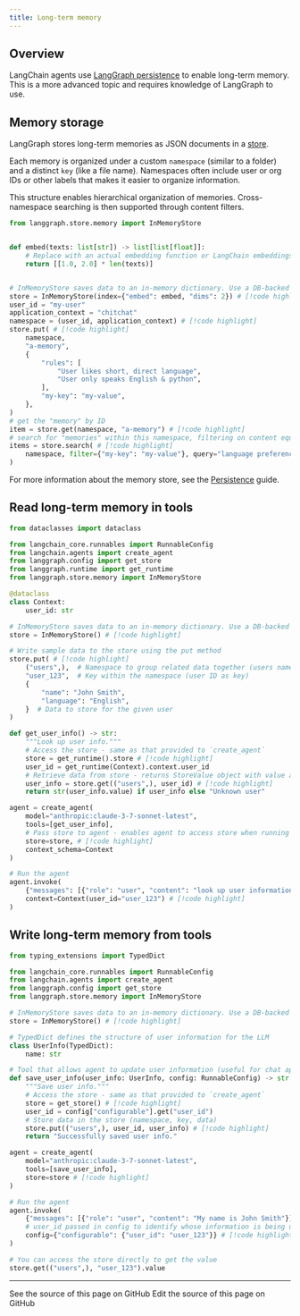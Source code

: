 ```yaml
---
title: Long-term memory
---
```



<AlphaCallout />

## Overview

LangChain agents use [LangGraph persistence](/oss/python/langgraph/persistence#memory-store) to enable long-term memory. This is a more advanced topic and requires knowledge of LangGraph to use.


## Memory storage

LangGraph stores long-term memories as JSON documents in a [store](/oss/python/langgraph/persistence#memory-store).

Each memory is organized under a custom `namespace` (similar to a folder) and a distinct `key` (like a file name). Namespaces often include user or org IDs or other labels that makes it easier to organize information.

This structure enables hierarchical organization of memories. Cross-namespace searching is then supported through content filters.

```python
from langgraph.store.memory import InMemoryStore


def embed(texts: list[str]) -> list[list[float]]:
    # Replace with an actual embedding function or LangChain embeddings object
    return [[1.0, 2.0] * len(texts)]


# InMemoryStore saves data to an in-memory dictionary. Use a DB-backed store in production use.
store = InMemoryStore(index={"embed": embed, "dims": 2}) # [!code highlight]
user_id = "my-user"
application_context = "chitchat"
namespace = (user_id, application_context) # [!code highlight]
store.put( # [!code highlight]
    namespace,
    "a-memory",
    {
        "rules": [
            "User likes short, direct language",
            "User only speaks English & python",
        ],
        "my-key": "my-value",
    },
)
# get the "memory" by ID
item = store.get(namespace, "a-memory") # [!code highlight]
# search for "memories" within this namespace, filtering on content equivalence, sorted by vector similarity
items = store.search( # [!code highlight]
    namespace, filter={"my-key": "my-value"}, query="language preferences"
)
```




For more information about the memory store, see the [Persistence](/oss/python/langgraph/persistence#memory-store) guide.

## Read long-term memory in tools

```python A tool the agent can use to look up user information
from dataclasses import dataclass

from langchain_core.runnables import RunnableConfig
from langchain.agents import create_agent
from langgraph.config import get_store
from langgraph.runtime import get_runtime
from langgraph.store.memory import InMemoryStore

@dataclass
class Context:
    user_id: str

# InMemoryStore saves data to an in-memory dictionary. Use a DB-backed store in production.
store = InMemoryStore() # [!code highlight]

# Write sample data to the store using the put method
store.put( # [!code highlight]
    ("users",),  # Namespace to group related data together (users namespace for user data)
    "user_123",  # Key within the namespace (user ID as key)
    {
        "name": "John Smith",
        "language": "English",
    }  # Data to store for the given user
)

def get_user_info() -> str:
    """Look up user info."""
    # Access the store - same as that provided to `create_agent`
    store = get_runtime().store # [!code highlight]
    user_id = get_runtime(Context).context.user_id
    # Retrieve data from store - returns StoreValue object with value and metadata
    user_info = store.get(("users",), user_id) # [!code highlight]
    return str(user_info.value) if user_info else "Unknown user"

agent = create_agent(
    model="anthropic:claude-3-7-sonnet-latest",
    tools=[get_user_info],
    # Pass store to agent - enables agent to access store when running tools
    store=store, # [!code highlight]
    context_schema=Context
)

# Run the agent
agent.invoke(
    {"messages": [{"role": "user", "content": "look up user information"}]},
    context=Context(user_id="user_123") # [!code highlight]
)
```





<a id="write-long-term"></a>
## Write long-term memory from tools

```python Example of a tool that updates user information
from typing_extensions import TypedDict

from langchain_core.runnables import RunnableConfig
from langchain.agents import create_agent
from langgraph.config import get_store
from langgraph.store.memory import InMemoryStore

# InMemoryStore saves data to an in-memory dictionary. Use a DB-backed store in production.
store = InMemoryStore() # [!code highlight]

# TypedDict defines the structure of user information for the LLM
class UserInfo(TypedDict):
    name: str

# Tool that allows agent to update user information (useful for chat applications)
def save_user_info(user_info: UserInfo, config: RunnableConfig) -> str:
    """Save user info."""
    # Access the store - same as that provided to `create_agent`
    store = get_store() # [!code highlight]
    user_id = config["configurable"].get("user_id")
    # Store data in the store (namespace, key, data)
    store.put(("users",), user_id, user_info) # [!code highlight]
    return "Successfully saved user info."

agent = create_agent(
    model="anthropic:claude-3-7-sonnet-latest",
    tools=[save_user_info],
    store=store # [!code highlight]
)

# Run the agent
agent.invoke(
    {"messages": [{"role": "user", "content": "My name is John Smith"}]},
    # user_id passed in config to identify whose information is being updated
    config={"configurable": {"user_id": "user_123"}} # [!code highlight]
)

# You can access the store directly to get the value
store.get(("users",), "user_123").value
```

---

<CardGroup cols={2}>
  <Card title="View Source" icon="eye" href="https://github.com/langchain-ai/docs/blob/main/src/oss/langchain/long-term-memory.mdx">
    See the source of this page on GitHub
  </Card>
  <Card title="Edit Source" icon="pen-to-square" href="https://github.com/langchain-ai/docs/edit/main/src/oss/langchain/long-term-memory.mdx">
    Edit the source of this page on GitHub
  </Card>
</CardGroup>
